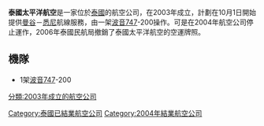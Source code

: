 {{Otheruses|other=其他條目說明|太平洋航空 (消歧义)}}
{{Airline infobox |
airline = 泰國太平洋航空 <br> Thai Pacific Airlines |
logo = |
logo_size = |
fleet_size = 1|
destinations = |
IATA = 3P|
ICAO = TPV|
callsign = THAI PACIFIC|
parent = |
founded = 2003年|
ceased = 2004年|
headquarters = |
key_people = |
hubs = |
focus_cities = |
frequent_flyer = |
lounge = |
alliance = |
website = |
}}

'''泰國太平洋航空'''是一家位於[[泰國|泰國]]的航空公司，在2003年成立，計劃在10月1日開始提供[[曼谷|曼谷]]－[[悉尼|悉尼]]航線服務，由一架[[波音747|波音747]]-200操作。可是在2004年航空公司停止運作，2006年泰國民航局撤銷了泰國太平洋航空的空運牌照。

==機隊==
*1架[[波音747|波音747]]-200
{{泰国航空公司}}

[[Category:泰國已結業航空公司|Category:泰國已結業航空公司]]
[[分類:2003年成立的航空公司|分類:2003年成立的航空公司]]
[[Category:2004年結業航空公司|Category:2004年結業航空公司]]